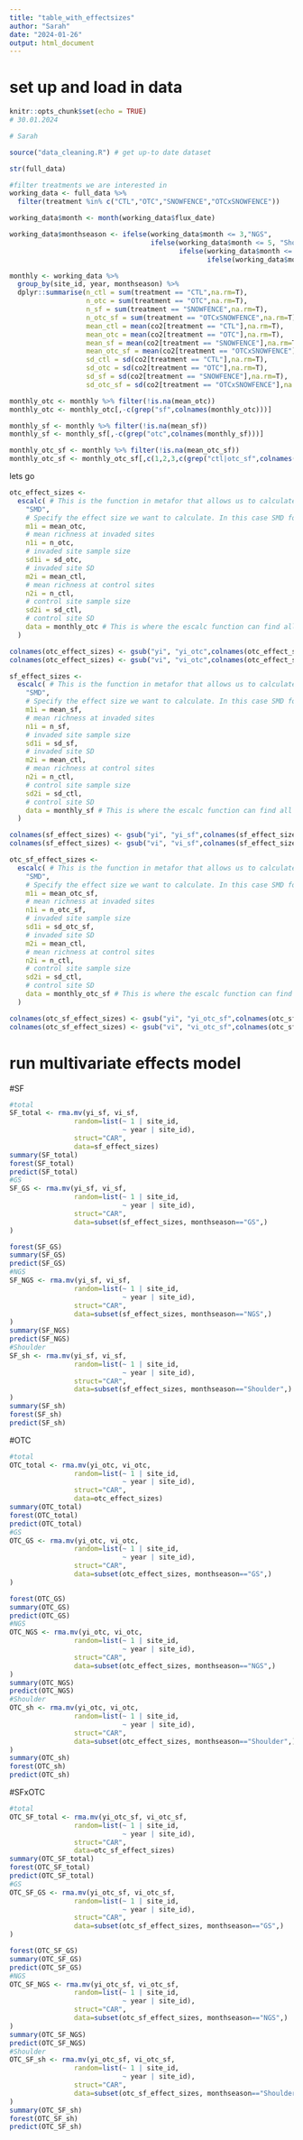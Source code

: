 ```yaml
---
title: "table_with_effectsizes"
author: "Sarah"
date: "2024-01-26"
output: html_document
---
```


# set up and load in data
```r
knitr::opts_chunk$set(echo = TRUE)
# 30.01.2024

# Sarah

source("data_cleaning.R") # get up-to date dataset

str(full_data)

#filter treatments we are interested in
working_data <- full_data %>% 
  filter(treatment %in% c("CTL","OTC","SNOWFENCE","OTCxSNOWFENCE"))

working_data$month <- month(working_data$flux_date)

working_data$monthseason <- ifelse(working_data$month <= 3,"NGS",
                                   ifelse(working_data$month <= 5, "Shoulder",
                                          ifelse(working_data$month <= 9, "GS",
                                                 ifelse(working_data$month <= 11, "Shoulder", "NGS"))))
```

```r
monthly <- working_data %>% 
  group_by(site_id, year, monthseason) %>% 
  dplyr::summarise(n_ctl = sum(treatment == "CTL",na.rm=T),
                   n_otc = sum(treatment == "OTC",na.rm=T),
                   n_sf = sum(treatment == "SNOWFENCE",na.rm=T),
                   n_otc_sf = sum(treatment == "OTCxSNOWFENCE",na.rm=T),
                   mean_ctl = mean(co2[treatment == "CTL"],na.rm=T),
                   mean_otc = mean(co2[treatment == "OTC"],na.rm=T),
                   mean_sf = mean(co2[treatment == "SNOWFENCE"],na.rm=T),
                   mean_otc_sf = mean(co2[treatment == "OTCxSNOWFENCE"],na.rm=T),
                   sd_ctl = sd(co2[treatment == "CTL"],na.rm=T),
                   sd_otc = sd(co2[treatment == "OTC"],na.rm=T),
                   sd_sf = sd(co2[treatment == "SNOWFENCE"],na.rm=T),
                   sd_otc_sf = sd(co2[treatment == "OTCxSNOWFENCE"],na.rm=T))

monthly_otc <- monthly %>% filter(!is.na(mean_otc))
monthly_otc <- monthly_otc[,-c(grep("sf",colnames(monthly_otc)))]

monthly_sf <- monthly %>% filter(!is.na(mean_sf))
monthly_sf <- monthly_sf[,-c(grep("otc",colnames(monthly_sf)))]

monthly_otc_sf <- monthly %>% filter(!is.na(mean_otc_sf))
monthly_otc_sf <- monthly_otc_sf[,c(1,2,3,c(grep("ctl|otc_sf",colnames(monthly_otc_sf))))]
```
lets go 
```r
otc_effect_sizes <-
  escalc( # This is the function in metafor that allows us to calculate an effect size for each row in a database
    "SMD",
    # Specify the effect size we want to calculate. In this case SMD for Standardized mean difference
    m1i = mean_otc,
    # mean richness at invaded sites
    n1i = n_otc,
    # invaded site sample size
    sd1i = sd_otc,
    # invaded site SD
    m2i = mean_ctl,
    # mean richness at control sites
    n2i = n_ctl,
    # control site sample size
    sd2i = sd_ctl,
    # control site SD
    data = monthly_otc # This is where the escalc function can find all the data for our meta-analysis
  )

colnames(otc_effect_sizes) <- gsub("yi", "yi_otc",colnames(otc_effect_sizes))
colnames(otc_effect_sizes) <- gsub("vi", "vi_otc",colnames(otc_effect_sizes))

sf_effect_sizes <-
  escalc( # This is the function in metafor that allows us to calculate an effect size for each row in a database
    "SMD",
    # Specify the effect size we want to calculate. In this case SMD for Standardized mean difference
    m1i = mean_sf,
    # mean richness at invaded sites
    n1i = n_sf,
    # invaded site sample size
    sd1i = sd_sf,
    # invaded site SD
    m2i = mean_ctl,
    # mean richness at control sites
    n2i = n_ctl,
    # control site sample size
    sd2i = sd_ctl,
    # control site SD
    data = monthly_sf # This is where the escalc function can find all the data for our meta-analysis
  )

colnames(sf_effect_sizes) <- gsub("yi", "yi_sf",colnames(sf_effect_sizes))
colnames(sf_effect_sizes) <- gsub("vi", "vi_sf",colnames(sf_effect_sizes))

otc_sf_effect_sizes <-
  escalc( # This is the function in metafor that allows us to calculate an effect size for each row in a database
    "SMD",
    # Specify the effect size we want to calculate. In this case SMD for Standardized mean difference
    m1i = mean_otc_sf,
    # mean richness at invaded sites
    n1i = n_otc_sf,
    # invaded site sample size
    sd1i = sd_otc_sf,
    # invaded site SD
    m2i = mean_ctl,
    # mean richness at control sites
    n2i = n_ctl,
    # control site sample size
    sd2i = sd_ctl,
    # control site SD
    data = monthly_otc_sf # This is where the escalc function can find all the data for our meta-analysis
  )

colnames(otc_sf_effect_sizes) <- gsub("yi", "yi_otc_sf",colnames(otc_sf_effect_sizes))
colnames(otc_sf_effect_sizes) <- gsub("vi", "vi_otc_sf",colnames(otc_sf_effect_sizes))
```

# run multivariate effects model
#SF
```r
#total
SF_total <- rma.mv(yi_sf, vi_sf, 
                random=list(~ 1 | site_id, 
                            ~ year | site_id), 
                struct="CAR", 
                data=sf_effect_sizes)
summary(SF_total)
forest(SF_total)
predict(SF_total)
#GS
SF_GS <- rma.mv(yi_sf, vi_sf, 
                random=list(~ 1 | site_id, 
                            ~ year | site_id), 
                struct="CAR", 
                data=subset(sf_effect_sizes, monthseason=="GS",)
)

forest(SF_GS)
summary(SF_GS)
predict(SF_GS)
#NGS
SF_NGS <- rma.mv(yi_sf, vi_sf,
                random=list(~ 1 | site_id, 
                            ~ year | site_id), 
                struct="CAR", 
                data=subset(sf_effect_sizes, monthseason=="NGS",)
)
summary(SF_NGS)
predict(SF_NGS)
#Shoulder
SF_sh <- rma.mv(yi_sf, vi_sf, 
                random=list(~ 1 | site_id, 
                            ~ year | site_id), 
                struct="CAR", 
                data=subset(sf_effect_sizes, monthseason=="Shoulder",)
)
summary(SF_sh)
forest(SF_sh)
predict(SF_sh)

```

#OTC
```r
#total
OTC_total <- rma.mv(yi_otc, vi_otc, 
                random=list(~ 1 | site_id, 
                            ~ year | site_id), 
                struct="CAR", 
                data=otc_effect_sizes)
summary(OTC_total)
forest(OTC_total)
predict(OTC_total)
#GS
OTC_GS <- rma.mv(yi_otc, vi_otc, 
                random=list(~ 1 | site_id, 
                            ~ year | site_id), 
                struct="CAR", 
                data=subset(otc_effect_sizes, monthseason=="GS",)
)

forest(OTC_GS)
summary(OTC_GS)
predict(OTC_GS)
#NGS
OTC_NGS <- rma.mv(yi_otc, vi_otc, 
                random=list(~ 1 | site_id, 
                            ~ year | site_id), 
                struct="CAR", 
                data=subset(otc_effect_sizes, monthseason=="NGS",)
)
summary(OTC_NGS)
predict(OTC_NGS)
#Shoulder
OTC_sh <- rma.mv(yi_otc, vi_otc, 
                random=list(~ 1 | site_id, 
                            ~ year | site_id), 
                struct="CAR", 
                data=subset(otc_effect_sizes, monthseason=="Shoulder",)
)
summary(OTC_sh)
forest(OTC_sh)
predict(OTC_sh)

```

#SFxOTC
```r

#total
OTC_SF_total <- rma.mv(yi_otc_sf, vi_otc_sf, 
                random=list(~ 1 | site_id, 
                            ~ year | site_id), 
                struct="CAR", 
                data=otc_sf_effect_sizes)
summary(OTC_SF_total)
forest(OTC_SF_total)
predict(OTC_SF_total)
#GS
OTC_SF_GS <- rma.mv(yi_otc_sf, vi_otc_sf,  
                random=list(~ 1 | site_id, 
                            ~ year | site_id), 
                struct="CAR", 
                data=subset(otc_sf_effect_sizes, monthseason=="GS",)
)

forest(OTC_SF_GS)
summary(OTC_SF_GS)
predict(OTC_SF_GS)
#NGS
OTC_SF_NGS <- rma.mv(yi_otc_sf, vi_otc_sf, 
                random=list(~ 1 | site_id, 
                            ~ year | site_id), 
                struct="CAR", 
                data=subset(otc_sf_effect_sizes, monthseason=="NGS",)
)
summary(OTC_SF_NGS)
predict(OTC_SF_NGS)
#Shoulder
OTC_SF_sh <- rma.mv(yi_otc_sf, vi_otc_sf,  
                random=list(~ 1 | site_id, 
                            ~ year | site_id), 
                struct="CAR", 
                data=subset(otc_sf_effect_sizes, monthseason=="Shoulder",)
)
summary(OTC_SF_sh)
forest(OTC_SF_sh)
predict(OTC_SF_sh)

```

